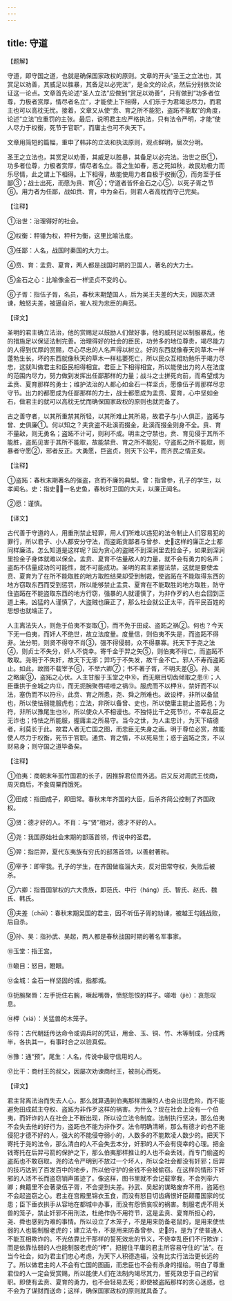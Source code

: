 ```yaml
---
---
---
```

title: 守道
---





【题解】


守道，即守国之道，也就是确保国家政权的原则。文章的开头“圣王之立法也，其赏足以劝善，其威足以胜暴，其备足以必完法”，是全文的论点，然后分别依次论证这一论点。文章首先论述“圣人立法”应做到“赏足以劝善”，只有做到“功多者位尊，力极者赏厚，情尽者名立”，才能使上下相得，人们乐于为君竭忠尽力，而君主也可以高枕无忧。接着，文章又从使“贲、育之所不能犯，盗跖不能取”的角度，论述“立法”应重罚的主张。最后，说明君主应严格执法，只有法令严明，才能“使人尽力于权衡，死节于官职”，而庸主也可不失天下。


文章用简短的篇幅，重申了韩非的立法和执法原则，观点鲜明，层次分明。


圣王之立法也，其赏足以劝善，其威足以胜暴，其备足以必完法。治世之臣①，功多者位尊，力极者赏厚，情尽者名立。善之生如春，恶之死如秋，故民劝极力而乐尽情，此之谓上下相得。上下相得，故能使用力者自极于权衡②，而务至于任鄙③；战士出死，而愿为贲、育④；守道者皆怀金石之心⑤，以死子胥之节⑥。用力者为任鄙，战如贲、育，中为金石，则君人者高枕而守己完矣。


【注释】


①治世：治理得好的社会。


②权衡：秤锤为权，秤杆为衡，这里比喻法度。


③任鄙：人名，战国时秦国的大力士。


④贲、育：孟贲、夏育，两人都是战国时期的卫国人，著名的大力士。


⑤金石之心：比喻像金石一样坚贞不变的心。


⑥子胥：指伍子胥，名员，春秋末期楚国人，后为吴王夫差的大夫，因屡次进谏，触怒夫差，被逼自杀，被人视为忠臣的典范。


【译文】


圣明的君主确立法治，他的赏赐足以鼓励人们做好事，他的威刑足以制服暴乱，他的措施足以保证法制完善。治理得好的社会的臣民，功劳多的地位尊贵，竭尽能力的人得到优厚的赏赐，尽心尽忠的人名声得以树立。好的东西就像春天的草木一样蓬勃生长，坏的东西就像秋天的草木一样枯萎死亡，所以民众互相劝勉乐于竭力尽忠，这就叫做君主和臣民相得相宜。君臣上下相得相宜，所以能使出力的人在法度的范围内尽力，努力做到发挥出任鄙那样的力量；战斗之士拼死向前，而希望成为孟贲、夏育那样的勇士；维护法治的人都心如金石一样坚贞，愿像伍子胥那样尽忠守节。出力的都愿成为任鄙那样的力士，战士都愿成为孟贲、夏育，心中坚如金石，做君主的就可以高枕无忧而确保国家政权的原则也就完备了。


古之善守者，以其所重禁其所轻，以其所难止其所易，故君子与小人俱正，盗跖与曾、史俱廉①。何以知之？夫贪盗不赴溪而掇金，赴溪而掇金则身不全。贲、育不量敌，则无勇名；盗跖不计可，则利不成。明主之守禁也，贲、育见侵于其所不能胜，盗跖见害于其所不能取，故能禁贲、育之所不能犯，守盗跖之所不能取，则暴者守愿②，邪者反正。大勇愿，巨盗贞，则天下公平，而齐民之情正矣。


【注释】


①盗跖：春秋末期著名的强盗，贪而不廉的典型。曾：指曾参，孔子的学生，以孝闻名。史：指史，一名史鱼，春秋时卫国的大夫，以廉正闻名。


②愿：谨慎。


【译文】


古代善于守道的人，用重刑禁止轻罪，用人们所难以违犯的法令制止人们容易犯的罪行，所以君子、小人都安分守法，而盗跖贪鄙者与曾参、史这样的廉正之士都同样廉洁。怎么知道是这样呢？因为贪心的盗贼不到深涧里去捡金子，如果到深涧里捡金子身体就难以保全。孟贲、夏育不估量敌人的力量，就不会有勇力的名声；盗跖不估量成功的可能性，就不可能成功。圣明的君主紧握法禁，这就是要使孟贲、夏育为了在所不能取胜的地方取胜结果却受到制裁，使盗跖在不能取得东西的地方窃取东西而受到惩罚，所以能够禁止孟贲、夏育在不能取胜的地方取胜，防守住盗跖在不能盗取东西的地方行窃，强暴的人就谨慎了，为非作歹的人也会回到正道上来。凶猛的人谨慎了，大盗贼也廉正了，那么社会就公正太平，而平民百姓的思想也就端正了。


人主离法失人，则危于伯夷不妄取①，而不免于田成、盗跖之祸②。何也？今天下无一伯夷，而奸人不绝世，故立法度量。度量信，则伯夷不失是，而盗跖不得非。法分明，则贤不得夺不肖③，强不得侵弱，众不得暴寡。托天下于尧之法④，则贞士不失分，奸人不侥幸。寄千金于羿之矢⑤，则伯夷不得亡，而盗跖不敢取。尧明于不失奸，故天下无邪；羿巧于不失发，故千金不亡。邪人不寿而盗跖止。如此，故图不载宰予⑥，不举六卿⑦；书不著子胥，不明夫差⑧。孙、吴之略废⑨，盗跖之心伏。人主甘服于玉堂之中⑩，而无瞋目切齿倾取之患⑪；人臣垂拱于金城之内⑫，而无扼腕聚唇嗟唶之祸⑬。服虎而不以柙⑭，禁奸而不以法，塞伪而不以符⑮，此贲、育之所患，尧、舜之所难也。故设柙，非所以备鼠也，所以使怯弱能服虎也；立法，非所以备曾、史也，所以使庸主能止盗跖也；为符，非所以豫尾生也⑯，所以使众人不相谩也。不独恃比干之死节⑰，不幸乱臣之无诈也；恃怯之所能服，握庸主之所易守。当今之世，为人主忠计，为天下结德者，利莫长于此。故君人者无亡国之图，而忠臣无失身之画。明于尊位必赏，故能使人尽力于权衡，死节于官职。通贲、育之情，不以死易生；惑于盗跖之贪，不以财易身；则守国之道毕备矣。


【注释】


①伯夷：商朝末年孤竹国君的长子，因推辞君位而外逃。后又反对周武王伐商，周灭商后，不食周粟而饿死。


②田成：指田成子，即田常。春秋末年齐国的大臣，后杀齐简公控制了齐国政权。


③贤：德才好的人。不肖：与“贤”相对，德才不好的人。


④尧：我国原始社会末期的部落首领，传说中的圣君。


⑤羿：指后羿，夏代东夷族有穷氏的部落首领，以善射著称。


⑥宰予：即宰我。孔子的学生，在齐国做临淄大夫，反对田常夺权，失败后被杀。


⑦六卿：指晋国掌权的六大贵族，即范氏、中行（hánɡ）氏、智氏、赵氏、魏氏、韩氏。


⑧夫差（chāi）：春秋末期吴国的君主，因不听伍子胥的劝谏，被越王勾践战败，后自杀。


⑨孙、吴：指孙武、吴起，两人都是春秋战国时期的著名军事家。


⑩玉堂：指王宫。


⑪瞋目：怒目，瞪眼。


⑫金城：金石一样坚固的城，指都城。


⑬扼腕聚唇：左手扼住右腕，噘起嘴唇，愤怒怨恨的样子。嗟唶（jiè）：哀怨叹息。


⑭柙（xiá）：关猛兽的木笼子。


⑮符：古代朝廷传达命令或调兵时的凭证，用金、玉、铜、竹、木等制成，分成两半，各执其一，有事时合之以验真假。


⑯豫：通“预”。尾生：人名，传说中最守信用的人。


⑰比干：商纣王的叔父，因屡次劝谏商纣王，被剖心而死。


【译文】


君主背离法治而失去人心，那么就算遇到伯夷那样清廉的人也会出现危险，而不能避免田成弑主夺权、盗跖为非作歹这样的祸害。为什么？现在社会上没有一个伯夷，而奸诈的人在社会上不断出现，所以设立法令制度。法制执行坚决，那么伯夷不会失去他的好行为，盗跖也不能为非作歹。法令明确清晰，那么有德才的也不能侵犯才德不好的人，强大的不能侵夺弱小的，人数多的不能欺凌人数少的。把天下寄托于尧的法令，那么清白的人不会失去本分，奸邪的人不会有侥幸的心理。把金钱寄托在后羿弓箭的保护之下，那么伯夷那样推让的人也不会丢钱，而专门偷盗的盗跖也不敢窃取。尧的法令严明到不放过一个坏人，所以全社会都没有奸邪；后羿的技巧达到了百发百中的地步，所以他守护的金钱不会被偷窃。在这样的情形下奸邪的人活不长而盗窃销声匿迹了。像这样，图书里就不会记载宰我，不会列举六卿；典籍里不会著录伍子胥，不会提到夫差。孙武、吴起的谋略废弃不用，盗跖也不会起盗窃之心。君主在宫殿里锦衣玉食，而没有怒目切齿痛恨奸臣颠覆国家的忧患；臣下垂衣拱手从容地在都城中办事，而没有怨愤哀叹的祸害。制服老虎不用关兽的笼子，禁止奸邪不用刑法，杜绝作伪不用符节，这是孟贲、夏育所担心的，尧、舜也感到为难的事情。所以设立了木笼子，不是用来防备老鼠的，是用来使怯弱的人也能制服老虎的；建立法令，不是用来防备曾参、史的，是为了使普通人不能互相欺诈的。不光依靠比干那样的誓死效忠的节义，不侥幸乱臣们不行欺诈；而是依靠怯弱的人也能制服老虎的“柙”，把握住平庸的君主所容易守住的“法”。在当今社会，如为君主们忠心考虑，为天下人积德造福，没有比实行法治更长远的了。所以做君主的人不会有亡国的图画，而忠臣也不会有杀身的描绘。明白了尊重君位的人一定会受赏赐，所以能使人们在法制内竭尽其力，誓死效忠于自己的官职。即使有孟贲、夏育的勇力，也不会轻易去死；即使被盗跖那样的贪心迷惑，也不会为了谋财而送命；这样，确保国家政权的原则就具备了。